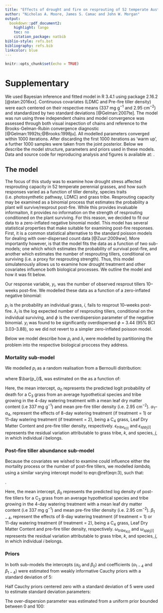 ```yaml
---
title: "Effects of drought and fire on resprouting of 52 temperate Australian perennial native grasses"
author: "Nicholas A. Moore, James S. Camac and John W. Morgan"
output:
  bookdown::pdf_document2:
    highlight: tango
    toc: no
    citation_package: natbib
biblio-style: refs.bst
bibliography: refs.bib
linkcolor: blue
---
```


```r
knitr::opts_chunk$set(echo = TRUE)
```

# Supplementary{-} 

We used Bayesian inference and fitted model in R 3.4.1 using package \texttt{rstan} 2.16.2 [@stan:2016xx]. Continuous covariates (LDMC and Pre-fire tiller density) were each centered on their respective means (337 mg g$^{-1}$ and 2.95 cm$^{-2}$) and standardized by two standard deviations [@Gelman:2007te]. The model was run using three independent chains and model convergence was assessed through both visual inspection of chains and reference to the Brooks-Gelman-Rubin convergence diagnostic [@Gelman:1992ts;@Brooks:1998ju]. All modelled parameters converged within 1000 iterations. After discarding the first 1000 iterations as ‘warm up’, a further 1000 samples were taken from the joint posterior. Below we describe the model structure, parameters and priors used in these models. Data and source code for reproducing analysis and figures is available at: \url{https://github.com/jscamac/postfire_grass_responses}.

## The model{-} 
The focus of this study was to examine how drought stress affected resprouting capacity in 52 temperate perennial grasses, and how such responses varied as a function of  tiller density, species traits (i.e. photosynthetic pathway, LDMC) and grass tribe. Resprouting capacity may be examined as a binomial process that estimates the probability a plant will survive/resprout post-fire. While this provides invaluable informaiton, it provides no information on the strength of resprouting conditioned on the plant surviving. For this reason, we decided to fit our data to a zero-inflated negative binomial model. This model has several statistical properties that make suitable for examining post-fire responses. First, it is a common statistical alternative to the standard poisson models for dealing with over-dispersed count data [@Zuur:2009ww]. More importantly however, is that the model fits the data as a function of two sub-models; one which which estimates the probability of survival post-fire, and another which estimates the number of resprouting tillers, conditional on surviving (i.e. a proxy for resprouting strength). Thus, this model simulatenously allows us to examine how drought treatment and other covariates influence both biological processes. We outline the model and how it was fit below.

Our response variable, $y_i$, was the number of observed resprout tillers 10--weeks post-fire. We modelled these data as a function of a zero-inflated negative binomial:
\begin{equation}
\label{eqn:1}
y_i =
\begin{cases}
p_i + (1 - p_i) \times NB(0 | \lambda_i, \phi), & \text{if}\ y_i=0, \text{and} \\
(1 - p_i) \times NB(y_i | \lambda_i, \phi), & \text{if}\ y_i > 0.
\end{cases}
\end{equation}

$p_i$ is the probability an individual grass, $i$, fails to resprout 10--weeks post-fire. $\lambda_i$ is the log expected number of resprouting tillers, conditional on the individual surviving, and $\phi$ is the overdispersion parameter of the negative binomial. $y_i$ was found to be significantly overdispersed $\phi$ = 3.44 (95\% BCI 3.03--3.88), so we did not revert to a simpler zero-inflated poisson model.

Below we model describe how $p_i$ and $\lambda_i$ were modelled by partitioning the problem into the respective biological proccess they address.

\clearpage

### Mortality sub-model{-} 

We modelled $p_i$ as a random realisation from a Bernoulli distribution:

\begin{equation}
\label{eqn:2}
p_i \sim Bern(\bar{p_i}),
\end{equation}

where $\bar{p_i}$, was estimated on the as a function of:

\begin{equation}
\begin{aligned}
\label{eqn:3}
\log\left(\frac{\bar{p_i}}{1 - \bar{p_i}}\right) &= \alpha_0 + \alpha_1 \times \text{treatment}_i + \alpha_2 \times \text{C4}_i + \alpha_3 \times \text{LDMC}_i + \alpha_4 \times \text{tiller density}_i + \epsilon_{tribe_{k[i]}} + \epsilon_{spp_{j[i]}} \\
\epsilon_{tribe_k} &\sim \mathcal{N}(0, \sigma_{tribe}) \\
\epsilon_{spp_j} &\sim \mathcal{N}(0, \sigma_{spp}).
\end{aligned}
\end{equation}

Here, the mean intercept, $\alpha_0$ represents the predicted logit probability of death for a C$_3$ grass from an average hypothetical species and tribe growing in the 4-day watering treatment with a mean leaf dry matter content (i.e 337 mg g$^{-1}$) and mean pre-fire tiller density (i.e. 2.95 cm$^{-2}$). $\alpha_1$--$\alpha_4$, represent the effects of 8-day watering treatment (if treatment = 1) or 11-day watering treatment (if treatment = 2), being a C$_4$ grass, Leaf Dry Matter Content and pre-fire tiller density, respectively. $\epsilon_{tribe_{k[i]}}$ and $\epsilon_{spp_j[i]}$ represents the residual variation attributable to grass tribe, $k$, and species, $j$, in which individual $i$ belongs.


### Post-fire tiller abundance sub-model{-} 
Because the covariates we wished to examine could influence either the mortality process or the number of post-fire tillers, we modelled $lambda_i$ using a similar varying intercept model to eqn:\@ref(eqn:3), such that:

\begin{equation}
\begin{aligned}
\label{eqn:4}
\log(\lambda_i) &= \beta_0 + \beta_1 \times \text{treatment}_i + \beta_2 \times \text{C4}_i + \beta_3 \times \text{LDMC}_i + \beta_4 \times \text{tiller density}_i + \omega_{tribe_{k[i]}} + \omega_{spp_{j[i]}} \\
\omega_{tribe_k} &\sim \mathcal{N}(0, \tau_{tribe}) \\
\omega_{spp_j} &\sim \mathcal{N}(0, \tau_{spp})
\end{aligned}
\end{equation}.

Here, the mean intercept, $\beta_0$ represents the predicted log density of post-fire tillers for a C$_3$ grass from an average hypothetical species and tribe growing in the 4-day watering treatment with a mean leaf dry matter content (i.e 337 mg g$^{-1}$) and mean pre-fire tiller density (i.e. 2.95 cm$^{-2}$). $\beta_{1-4}$, represent the effects of 8-day watering treatment (if treatment = 1) or 11-day watering treatment (if treatment = 2), being a C$_4$ grass, Leaf Dry Matter Content and pre-fire tiller density, respectively. $\omega_{tribe_{k[i]}}$ and $\omega_{spp_j[i]}$ represents the residual variation attributable to grass tribe, $k$, and species, $j$, in which individual $i$ belongs.

\clearpage

### Priors{-}
In both sub-models the intercepts ($\alpha_0$ and $\beta_0$) and coefficients ($\alpha_{1-4}$ and $\beta_{1-4}$) were estimated from weakly informative Cauchy priors with a standard deviation of 5:

\begin{equation}
\label{intercept_coef_priors}
\alpha_0,\beta_0,\alpha_{1-4},\beta_{1-4} \sim \text{Cauchy}(0,5).
\end{equation}

Half Cauchy priors centered zero with a standard deviation of 5 were used to estimate standard deviation parameters:
\begin{equation}
\label{sigma_priors}
\sigma_{tribe},\sigma_{spp},\tau_{tribe},\tau_{spp} \sim Cauchy(0,5),\ 0 \leq \infty.
\end{equation}

The over-dispersion parameter was estimated from a uniform prior bounded between 0 and 100:
\begin{equation}
\label{phi}
\phi \sim Uniform(0,100).
\end{equation}

